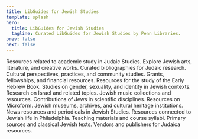 ```yaml
---
title: LibGuides for Jewish Studies
template: splash
hero:
  title: LibGuides for Jewish Studies
  tagline: Curated LibGuides for Jewish Studies by Penn Libraries.
prev: false
next: false
---
```



<CardGrid>
  <LinkCard title="Academic" href="/libguides/academic">
    Resources related to academic study in Judaic Studies.
  </LinkCard>

  <LinkCard title="Arts" href="/libguides/arts">
    Explore Jewish arts, literature, and creative works.
  </LinkCard>

  <LinkCard title="Bibliographies" href="/libguides/bibliographies">
    Curated bibliographies for Judaic research.
  </LinkCard>

  <LinkCard title="Culture" href="/libguides/culture">
    Cultural perspectives, practices, and community studies.
  </LinkCard>

  <LinkCard title="Funding" href="/libguides/funding">
    Grants, fellowships, and financial resources.
  </LinkCard>

  <LinkCard title="Early Hebrew Book" href="/libguides/earlymodernhebrewbook">
    Resources for the study of the Early Hebrew Book.
  </LinkCard>

  <LinkCard title="Gender & Sexuality" href="/libguides/gendersexuality">
    Studies on gender, sexuality, and identity in Jewish contexts.
  </LinkCard>

  <LinkCard title="Israel Studies" href="/libguides/israelstudies">
    Research on Israel and related topics.
  </LinkCard>
<LinkCard title="Jewish Music" href="/libguides/music">
    Jewish music collections and resources.
  </LinkCard>
  <LinkCard title="Jews in the Natural Sciences" href="/libguides/jewsnaturalsciences">
    Contributions of Jews in scientific disciplines.
  </LinkCard>

  <LinkCard title="Microform" href="/libguides/microform">
    Resources on Microform.
  </LinkCard>

  <LinkCard title="Museums" href="/libguides/museums">
    Jewish museums, archives, and cultural heritage institutions.
  </LinkCard>

  <LinkCard title="News" href="/libguides/news">
    News resources and periodicals in Jewish Studies.
  </LinkCard>

  <LinkCard title="Philadelphia" href="/libguides/philadelphia">
    Resources connected to Jewish life in Philadelphia.
  </LinkCard>

  <LinkCard title="Syllabi" href="/libguides/syllabi">
    Teaching materials and course syllabi.
  </LinkCard>

  <LinkCard title="Texts" href="/libguides/texts">
    Primary sources and classical Jewish texts.
  </LinkCard>

  <LinkCard title="Vendors" href="/libguides/vendors">
    Vendors and publishers for Judaica resources.
  </LinkCard>
</CardGrid>